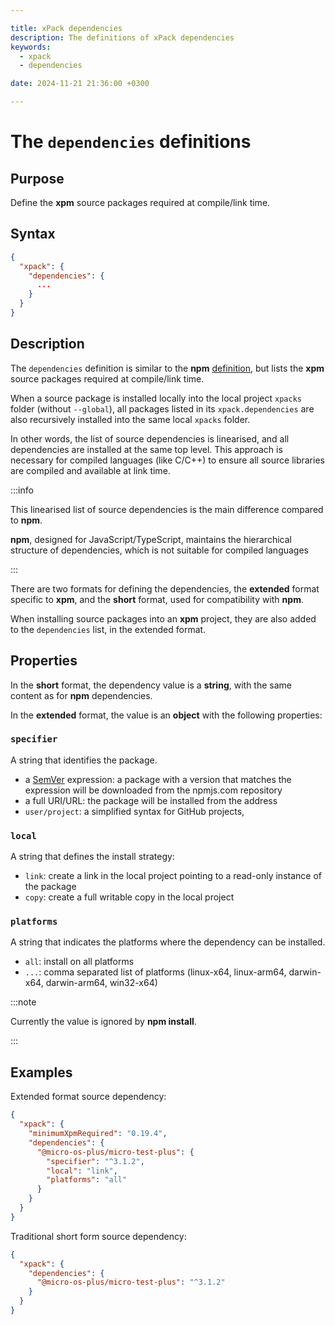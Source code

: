 ```yaml
---

title: xPack dependencies
description: The definitions of xPack dependencies
keywords:
  - xpack
  - dependencies

date: 2024-11-21 21:36:00 +0300

---
```


# The `dependencies` definitions

## Purpose

Define the **xpm** source packages required at compile/link time.

## Syntax

```json
{
  "xpack": {
    "dependencies": {
      ...
    }
  }
}
```

## Description

The `dependencies` definition is similar to the **npm**
[definition](https://docs.npmjs.com/cli/v10/configuring-npm/package-json#dependencies),
but lists the **xpm** source packages required at compile/link time.

When a source package is installed locally into the
local project `xpacks` folder (without `--global`), all packages listed in its `xpack.dependencies`
are also recursively installed into the same local `xpacks` folder.

In other words, the list of source dependencies is linearised,
and all dependencies are installed at the same top level.
This approach is necessary for compiled languages (like C/C++)
to ensure all source libraries are compiled and available at link time.

:::info

This linearised list of source
dependencies is the main difference compared to **npm**.

**npm**, designed for JavaScript/TypeScript,
maintains the hierarchical structure of dependencies, which is
not suitable for compiled languages

:::

There are two formats for defining the dependencies, the **extended**
format specific to **xpm**, and the **short** format, used for compatibility
with **npm**.

When installing source packages into an **xpm** project, they are also added
to the `dependencies` list, in the extended format.

## Properties

In the **short** format, the dependency value is a **string**, with the same content as for **npm** dependencies.

In the **extended** format, the value is an **object** with the following properties:

### `specifier`

A string that identifies the package.

- a [SemVer](https://semver.org) expression: a package with a version that matches the expression
will be downloaded from the npmjs.com repository
- a full URI/URL: the package will be installed from the address
- `user/project`: a simplified syntax for GitHub projects,

### `local`

A string that defines the install strategy:

- `link`: create a link in the local project pointing to a read-only instance of the package
- `copy`: create a full writable copy in the local project

### `platforms`

A string that indicates the platforms where the dependency can be installed.

- `all`: install on all platforms
- `...`: comma separated list of platforms (linux-x64, linux-arm64, darwin-x64, darwin-arm64, win32-x64)

:::note

Currently the value is ignored by **npm install**.

:::

## Examples

Extended format source dependency:

```json {6-8}
{
  "xpack": {
    "minimumXpmRequired": "0.19.4",
    "dependencies": {
      "@micro-os-plus/micro-test-plus": {
        "specifier": "^3.1.2",
        "local": "link",
        "platforms": "all"
      }
    }
  }
}
```

Traditional short form source dependency:

```json {4}
{
  "xpack": {
    "dependencies": {
      "@micro-os-plus/micro-test-plus": "^3.1.2"
    }
  }
}
```
